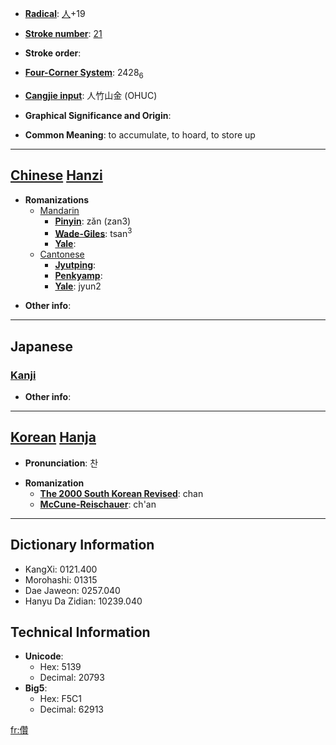 * '''[[Wiktionary:Chinese radical index| Radical]]''': [[Wiktionary:Chinese radical index 人|人]]+19

* '''[[Wiktionary:Chinese total strokes index|Stroke number]]''': [[Wiktionary:Chinese total strokes index 21|21]]

* '''Stroke order''': 

* '''[[Wiktionary:Chinese four corner index|Four-Corner System]]''': 2428<sub>6</sub>

* '''[[Wiktionary:Chinese Cangjie index|Cangjie input]]''': 人竹山金 (OHUC)

* '''Graphical Significance and Origin''': 

* '''Common Meaning''': to accumulate, to hoard, to store up

----

== [[Chinese]] [[Hanzi]] ==

* '''Romanizations'''
** [[Mandarin]]
*** '''[[Pinyin]]''': zǎn (zan3)
*** '''[[Wade-Giles]]''': tsan<sup>3</sup>
*** '''[[Yale]]''': 
**[[Cantonese]]
***'''[[Jyutping]]''':
***'''[[Penkyamp]]''': 
***'''[[Yale]]''': jyun2

* '''Other info''': 

----

==Japanese==
===[[Kanji]]===
{{kanji|on readings=[[さん]] (san)
|kun readings=[[あつめる]] (atsumeru), [[あつまる]] (atsumaru)
}}

* '''Other info''':  

----

== [[Korean]] [[Hanja]] ==

* '''Pronunciation''': 찬

* '''Romanization'''
** '''[[The 2000 South Korean Revised Romanization|The 2000 South Korean Revised]]''': chan
** '''[[McCune-Reischauer]]''': ch'an

----

== Dictionary Information ==

* KangXi: 0121.400
* Morohashi: 01315
* Dae Jaweon: 0257.040
* Hanyu Da Zidian: 10239.040

== Technical Information ==

* '''Unicode''':
** Hex: 5139
** Decimal: 20793
* '''Big5''':
** Hex: F5C1
** Decimal: 62913

[[fr:儹]]